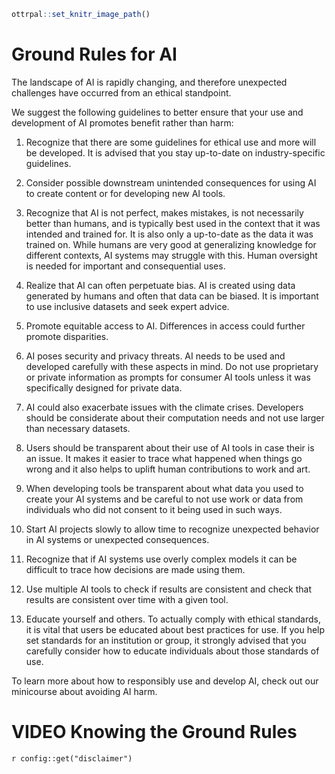 
```r
ottrpal::set_knitr_image_path()
```

# Ground Rules for AI

The landscape of AI is rapidly changing, and therefore unexpected challenges have occurred from an ethical standpoint. 

We suggest the following guidelines to better ensure that your use and development of AI promotes benefit rather than harm:

1) Recognize that there are some guidelines for ethical use and more will be developed. It is advised that you stay up-to-date on industry-specific guidelines.

2) Consider possible downstream unintended consequences for using AI to create content or for developing new AI tools. 

3) Recognize that AI is not perfect, makes mistakes, is not necessarily better than humans, and is typically best used in the context that it was intended and trained for. It is also only a up-to-date as the data it was trained on. While humans are very good at generalizing knowledge for different contexts, AI systems may struggle with this. Human oversight is needed for important and consequential uses.

4) Realize that AI can often perpetuate bias. AI is created using data generated by humans and often that data can be biased. It is important to use inclusive datasets and seek expert advice.

5) Promote equitable access to AI. Differences in access could further promote disparities. 

6) AI poses security and privacy threats. AI needs to be used and developed carefully with these aspects in mind. Do not use proprietary or private information as prompts for consumer AI tools unless it was specifically designed for private data.

7) AI could also exacerbate issues with the climate crises. Developers should be considerate about their computation needs and not use larger than necessary datasets.

8) Users should be transparent about their use of AI tools in case their is an issue. It makes it easier to trace what happened when things go wrong and it also helps to uplift human contributions to work and art.

9) When developing tools be transparent about what data you used to create your AI systems and be careful to not use work or data from individuals who did not consent to it being used in such ways.

10) Start AI projects slowly to allow time to recognize unexpected behavior in AI systems or unexpected consequences. 

11) Recognize that if AI systems use overly complex models it can be difficult to trace how decisions are made using them.

12) Use multiple AI tools to check if results are consistent and check that results are consistent over time with a given tool.

13) Educate yourself and others. To actually comply with ethical standards, it is vital that users be educated about best practices for use. If you help set standards for an institution or group, it strongly advised that you carefully consider how to educate individuals about those standards of use.

To learn more about how to responsibly use and develop AI, check out our minicourse about avoiding AI harm. 


# VIDEO Knowing the Ground Rules {.unlisted .unnumbered}


<div class = disclaimer>
`r config::get("disclaimer")`
</div>
